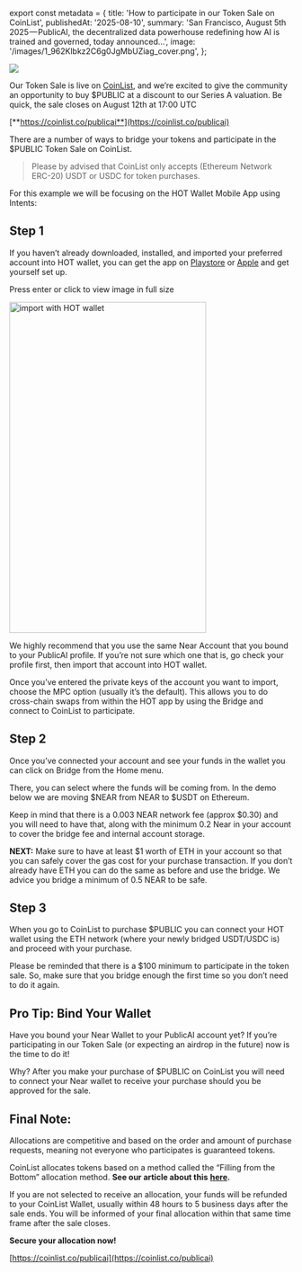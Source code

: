 ﻿export const metadata = {
  title: 'How to participate in our Token Sale on CoinList',
  publishedAt: '2025-08-10',
  summary:
    'San Francisco, August 5th 2025 — PublicAI, the decentralized data powerhouse redefining how AI is trained and governed, today announced…',
  image: '/images/1_962Klbkz2C6g0JgMbUZiag_cover.png',
};

![](/images/1_962Klbkz2C6g0JgMbUZiag.png)

Our Token Sale is live on [CoinList](https://coinlist.co/publicai), and we’re excited to give the community an opportunity to buy $PUBLIC at a discount to our Series A valuation. Be quick, the sale closes on August 12th at 17:00 UTC

[**https://coinlist.co/publicai**](https://coinlist.co/publicai)

There are a number of ways to bridge your tokens and participate in the $PUBLIC Token Sale on CoinList.

> Please by advised that CoinList only accepts (Ethereum Network ERC-20) USDT or USDC for token purchases.

For this example we will be focusing on the HOT Wallet Mobile App using Intents:

## Step 1

If you haven’t already downloaded, installed, and imported your preferred account into HOT wallet, you can get the app on [Playstore](https://play.google.com/store/apps/details?id=app.herewallet.hot&pcampaignid=web_share) or [Apple](https://apps.apple.com/us/app/hot-wallet/id6740916148) and get yourself set up.

Press enter or click to view image in full size

<Image
  src="/images/0_kTM6t4GV5c9nai4u.png"
  width="350"
  height="589"
  alt="import with HOT wallet"
/>

We highly recommend that you use the same Near Account that you bound to your PublicAI profile. If you’re not sure which one that is, go check your profile first, then import that account into HOT wallet.

Once you’ve entered the private keys of the account you want to import, choose the MPC option (usually it’s the default). This allows you to do cross-chain swaps from within the HOT app by using the Bridge and connect to CoinList to participate.

## Step 2

Once you’ve connected your account and see your funds in the wallet you can click on Bridge from the Home menu.

There, you can select where the funds will be coming from. In the demo below we are moving $NEAR from NEAR to $USDT on Ethereum.

<YouTube id="jsMvoSlfO1Q" />

Keep in mind that there is a 0.003 NEAR network fee (approx $0.30) and you will need to have that, along with the minimum 0.2 Near in your account to cover the bridge fee and internal account storage.

**NEXT:** Make sure to have at least $1 worth of ETH in your account so that you can safely cover the gas cost for your purchase transaction. If you don’t already have ETH you can do the same as before and use the bridge. We advice you bridge a minimum of 0.5 NEAR to be safe.

## Step 3

When you go to CoinList to purchase $PUBLIC you can connect your HOT wallet using the ETH network (where your newly bridged USDT/USDC is) and proceed with your purchase.

Please be reminded that there is a $100 minimum to participate in the token sale. So, make sure that you bridge enough the first time so you don’t need to do it again.

## Pro Tip: Bind Your Wallet

Have you bound your Near Wallet to your PublicAI account yet? If you’re participating in our Token Sale (or expecting an airdrop in the future) now is the time to do it!

Why? After you make your purchase of $PUBLIC on CoinList you will need to connect your Near wallet to receive your purchase should you be approved for the sale.

## Final Note:

Allocations are competitive and based on the order and amount of purchase requests, meaning not everyone who participates is guaranteed tokens.

CoinList allocates tokens based on a method called the “Filling from the Bottom” allocation method. **See our article about this** [**here**](https://blog.coinlist.co/filling-up-from-the-bottom-a-new-mechanism-for-allocating-tokens/)**.**

If you are not selected to receive an allocation, your funds will be refunded to your CoinList Wallet, usually within 48 hours to 5 business days after the sale ends. You will be informed of your final allocation within that same time frame after the sale closes.

**Secure your allocation now!**

[https://coinlist.co/publicai](https://coinlist.co/publicai)
